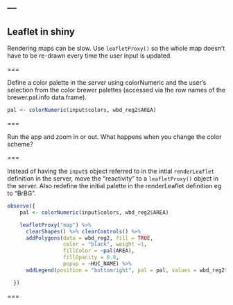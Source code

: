 ---
---

## Leaflet in shiny

Rendering maps can be slow. Use `leafletProxy()` so the whole map doesn't have to be re-drawn every time the user input is updated. 

===

Define a color palette in the server using colorNumeric and the user's selection from the color brewer palettes (accessed via the row names of the brewer.pal.info data.frame).

```r
pal <- colorNumeric(input$colors, wbd_reg2$AREA)

```

===

Run the app and zoom in or out. What happens when you change the color scheme? 

===

Instead of having the `input$` object referred to in the intial `renderLeaflet` definition in the server, move the "reactivity" to a `leafletProxy()` object in the server. Also redefine the initial palette in the renderLeaflet definition eg to "BrBG". 

```r
observe({
    pal <- colorNumeric(input$colors, wbd_reg2$AREA)

    leafletProxy("map") %>%
      clearShapes() %>% clearControls() %>%
      addPolygons(data = wbd_reg2, fill = TRUE,
                  color = "black", weight =1,
                  fillColor = ~pal(AREA),
                  fillOpacity = 0.8,
                  popup = ~HUC_NAME) %>%
      addLegend(position = "bottomright", pal = pal, values = wbd_reg2$AREA)

  })
```

===

